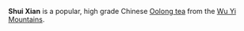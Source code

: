 '''Shui Xian''' is a popular, high grade Chinese [[Oolong tea]] from the [[Wu Yi Mountains]].

{{drink-stub}}